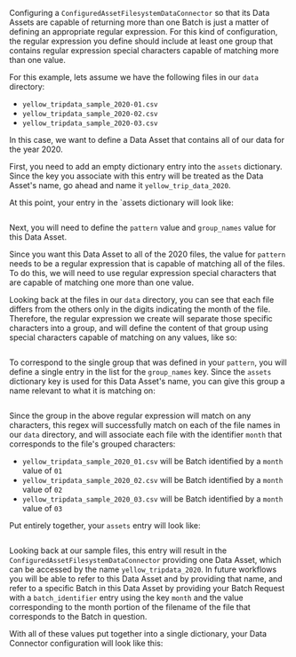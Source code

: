
Configuring a `ConfiguredAssetFilesystemDataConnector` so that its Data Assets are capable of returning more than one Batch is just a matter of defining an appropriate regular expression.  For this kind of configuration, the regular expression you define should include at least one group that contains regular expression special characters capable of matching more than one value.

For this example, lets assume we have the following files in our `data` directory:
- `yellow_tripdata_sample_2020-01.csv`
- `yellow_tripdata_sample_2020-02.csv`
- `yellow_tripdata_sample_2020-03.csv`

In this case, we want to define a Data Asset that contains all of our data for the year 2020.

First, you need to add an empty dictionary entry into the `assets` dictionary.  Since the key you associate with this entry will be treated as the Data Asset's name, go ahead and name it `yellow_trip_data_2020`.

At this point, your entry in the `assets dictionary will look like:

```python name="empty data asset for configured, multi batch datasource"
```

Next, you will need to define the `pattern` value and `group_names` value for this Data Asset.

Since you want this Data Asset to all of the 2020 files, the value for `pattern` needs to be a regular expression that is capable of matching all of the files.  To do this, we will need to use regular expression special characters that are capable of matching one more than one value.

Looking back at the files in our `data` directory, you can see that each file differs from the others only in the digits indicating the month of the file.  Therefore, the regular expression we create will separate those specific characters into a group, and will define the content of that group using special characters capable of matching on any values, like so:

```python name="pattern for asset in configured, multi-batch datasource"
```

To correspond to the single group that was defined in your `pattern`, you will define a single entry in the list for the `group_names` key.  Since the `assets` dictionary key is used for this Data Asset's name, you can give this group a name relevant to what it is matching on:

```python name="group_names for asset in configured, multi-batch datasource"
```

Since the group in the above regular expression will match on any characters, this regex will successfully match on each of the file names in our `data` directory, and will associate each file with the identifier `month` that corresponds to the file's grouped characters:
- `yellow_tripdata_sample_2020_01.csv` will be Batch identified by a `month` value of `01`
- `yellow_tripdata_sample_2020_02.csv` will be Batch identified by a `month` value of `02`
- `yellow_tripdata_sample_2020_03.csv` will be Batch identified by a `month` value of `03`

Put entirely together, your `assets` entry will look like:

```python name="multi batch data asset for configured pandas datasource"
```

Looking back at our sample files, this entry will result in the `ConfiguredAssetFilesystemDataConnector` providing one Data Asset, which can be accessed by the name `yellow_tripdata_2020`.  In future workflows you will be able to refer to this Data Asset and by providing that name, and refer to a specific Batch in this Data Asset by providing your Batch Request with a `batch_identifier` entry using the key `month` and the value corresponding to the month portion of the filename of the file that corresponds to the Batch in question.

<TipMoreInfoOnRegex />

With all of these values put together into a single dictionary, your Data Connector configuration will look like this:

```python name="data connector for configured, multi-batch, Pandas datasource"
```